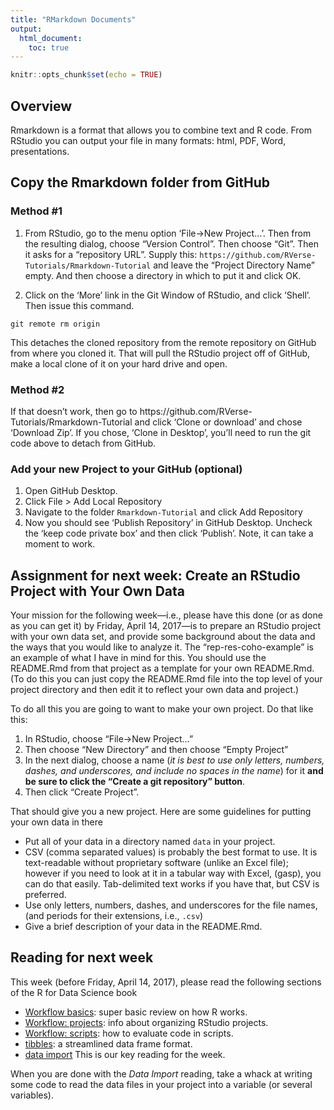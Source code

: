 ```yaml
---
title: "RMarkdown Documents"
output:
  html_document:
    toc: true
---
```


```r
knitr::opts_chunk$set(echo = TRUE)
```

## Overview

Rmarkdown is a format that allows you to combine text and R code.  From RStudio you can output your file in many formats: html, PDF, Word, presentations.

## Copy the Rmarkdown folder from GitHub

### Method #1

1. From RStudio, go to the menu option
'File->New Project...'. Then from the resulting dialog, choose
"Version Control".  Then choose "Git".  Then it asks for a "repository URL".
Supply this: `https://github.com/RVerse-Tutorials/Rmarkdown-Tutorial` and 
leave the "Project Directory Name" empty.  And then choose a directory 
in which to put it and click OK.

2. Click on the 'More' link in the Git Window of RStudio, and click 'Shell'.  Then issue this command.
```
git remote rm origin
```
This detaches the cloned repository from the remote repository on GitHub from where you cloned it.
That will pull the RStudio project off of GitHub, make a local clone
of it on your hard drive and open.

### Method #2

If that doesn't work, then go to https://github.com/RVerse-Tutorials/Rmarkdown-Tutorial and click 'Clone or download' and chose 'Download Zip'.  If you chose, 'Clone in Desktop', you'll need to run the git code above to detach from GitHub.

### Add your new Project to your GitHub (optional)

1. Open GitHub Desktop.
2. Click File > Add Local Repository
3. Navigate to the folder `Rmarkdown-Tutorial` and click Add Repository
4. Now you should see 'Publish Repository' in GitHub Desktop.  Uncheck the 'keep code private box' and then click 'Publish'.  Note, it can take a moment to work.


## Assignment for next week: Create an RStudio Project with Your Own Data

Your mission for the following week---i.e., please have this done (or as done as you can get it) by Friday, April 14, 2017---is
to prepare an RStudio project with your own data set, and provide some background about the data and
the ways that you would like to analyze it.  The "rep-res-coho-example" is an example of what I 
have in mind for this.  You should use the  README.Rmd from that project as a template for your own
README.Rmd.  (To do this you can just copy the README.Rmd file into the top level of your project directory
and then edit it to reflect your own data and project.)


To do all this you are going to want to make your own project.  Do that like this:

1. In RStudio, choose "File->New Project..."
1. Then choose "New Directory" and then choose "Empty Project"
1. In the next dialog, choose a name (_it is best to  use only letters, numbers, dashes, and underscores, and include no spaces in the name_) for it **and be sure to click the "Create a git repository" button**.  
1. Then click "Create Project".

That should give you a new project.  Here are some guidelines for putting your own data in there

* Put all of your data in a directory named `data` in your project.
* CSV (comma separated values) is probably the best format to use.  It is text-readable without
proprietary software (unlike an Excel file); however if you need to look at it in a tabular way with 
Excel, (gasp), you can do that easily.  Tab-delimited text works if you have that, but CSV is preferred.
* Use only letters, numbers, dashes, and underscores for the file names, (and periods for their extensions, i.e., `.csv`)
* Give a brief description of your data in the README.Rmd.


## Reading for next week {#week2reading}

This week (before Friday, April 14, 2017), please read the following sections of the R for Data Science book

* [Workflow basics](http://r4ds.had.co.nz/workflow-basics.html): super basic review on how R works.
* [Workflow: projects](http://r4ds.had.co.nz/workflow-projects.html): info about organizing RStudio projects.
* [Workflow: scripts](http://r4ds.had.co.nz/workflow-scripts.html):  how to evaluate code in scripts.
* [tibbles](http://r4ds.had.co.nz/tibbles.html): a streamlined data frame format.
* [data import](http://r4ds.had.co.nz/data-import.html) This is our key reading for the week.

When you are done with the _Data Import_ reading, take a whack at writing some code to read 
the data files in your project into a variable (or several variables). 

